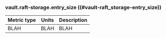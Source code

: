 ### vault.raft-storage.entry_size ((#vault-raft_storage-entry_size))

Metric type | Units | Description
----------- | ----- | -----------
BLAH     | BLAH    | BLAH